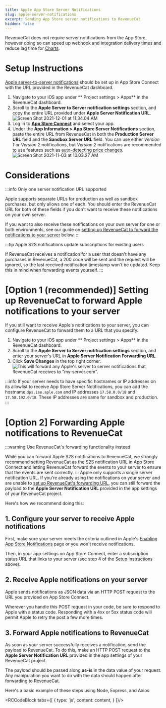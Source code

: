 ```yaml
---
title: Apple App Store Server Notifications
slug: apple-server-notifications
excerpt: Sending App Store server notifications to RevenueCat
hidden: false
---
```


RevenueCat does not require server notifications from the App Store, however doing so can speed up webhook and integration delivery times and reduce lag time for [Charts](doc:charts).

# Setup Instructions

[Apple server-to-server notifications](https://developer.apple.com/documentation/storekit/in-app_purchase/enabling_server-to-server_notifications) should be set up in App Store Connect with the URL provided in the RevenueCat dashboard.

1. Navigate to your iOS app under ** Project settings > Apps** in the RevenueCat dashboard.
2. Scroll to the **Apple Server to Server notification settings** section, and copy the entire URL provided under **Apple Server Notification URL**.
   ![Screen Shot 2021-12-01 at 11.34.04 AM](https://files.readme.io/61b718f-Screen_Shot_2021-12-01_at_11.34.04_AM.png)
3. Log in to **[App Store Connect](https://appstoreconnect.apple.com/)** and select your app.
4. Under the **App Information > App Store Server Notifications** section, paste the entire URL from RevenueCat in both the **Production Server URL** field and the **Sandbox Server URL** field. You can use either _Version 1_ or _Version 2_ notifications, but _Version 2_ notifications are recommended to use features such as [auto-detecting price changes](https://www.revenuecat.com/docs/price-changes).
   ![Screen Shot 2021-11-03 at 10.03.27 AM](https://files.readme.io/f870a23-Screen_Shot_2021-11-03_at_10.03.27_AM.png)

# Considerations

:::info Only one server notification URL supported

Apple supports separate URLs for production as well as sandbox purchases, but only allows one of each. You should enter the RevenueCat URL for both of these fields if you don't want to receive these notifications on your own server.

If you want to also receive these notifications on your own server for one or both environments, see our guide on [setting up RevenueCat to forward the notifications to your server](doc:apple-server-notifications#setting-up-revenuecat-to-forward-apple-notifications-to-your-server) below.
:::

:::tip Apple S2S notifications update subscriptions for existing users

If RevenueCat receives a notification for a user that doesn't have any purchases in RevenueCat, a 200 code will be sent and the request will be ignored, so the last received notification timestamp won't be updated. Keep this in mind when forwarding events yourself.
:::

# [Option 1 (recommended)] Setting up RevenueCat to forward Apple notifications to your server

If you still want to receive Apple's notifications to your server, you can configure RevenueCat to forward them to a URL that you specify.

1. Navigate to your iOS app under ** Project settings > Apps** in the RevenueCat dashboard.
2. Scroll to the **Apple Server to Server notification settings** section, and enter your server's URL in **Apple Server Notification Forwarding URL**.
3. Click **Save Changes** in the top right corner.
   ![This will forward any Apple's server to server notifications that RevenueCat receives to "my-server.com".](https://files.readme.io/43c4fb7-2023-02-06_16.40.29_app-development.revenuecat.com_012d0490f18d.png)

:::info
If your server needs to have specific hostnames or IP addresses on its allowlist to receive App Store Server Notifications, you can add the hostname `dps.iso.aple.com` and IP addresses `17.58.0.0/18` and `17.58.192.0/18`. These IP addresses are same for sandbox and production.
:::

# [Option 2] Forwarding Apple notifications to RevenueCat

:::warning Use RevenueCat's forwarding functionality instead

While you can forward Apple S2S notifications to RevenueCat, we strongly recommend setting RevenueCat as the S2S notification URL in App Store Connect and letting RevenueCat forward the events to your server to ensure that the events are sent correctly.
:::
Apple only supports a single server notification URL. If you're already using the notifications on your server and are unable to [set up RevenueCat's forwarding URL](doc:apple-server-notifications#setting-up-revenuecat-to-forward-apple-notifications-to-your-server), you can still forward the payload to the **Apple Server Notification URL** provided in the app settings of your RevenueCat project.

Here's how we recommend doing this:

## 1. Configure your server to receive Apple notifications

First, make sure your server meets the criteria outlined in Apple's [Enabling App Store Notifications](https://developer.apple.com/documentation/storekit/in-app_purchase/subscriptions_and_offers/enabling_app_store_server_notifications) page or you won't receive notifications.

Then, in your app settings on App Store Connect, enter a subscription status URL that links to your server (see step 4 of the [Setup Instructions](doc:apple-server-notifications#setup-instructions) above).

## 2. Receive Apple notifications on your server

Apple sends notifications as JSON data via an HTTP POST request to the URL you provided on App Store Connect.

Wherever you handle this POST request in your code, be sure to respond to Apple with a status code. Responding with a 4xx or 5xx status code will permit Apple to retry the post a few more times.

## 3. Forward Apple notifications to RevenueCat

As soon as your server successfully receives a notification, send the payload to RevenueCat. To do this, make an HTTP POST request to the **Apple Server Notification URL** provided in the app settings of your RevenueCat project.

The payload should be passed along **as-is** in the data value of your request. Any manipulation you want to do with the data should happen after forwarding to RevenueCat.

Here's a basic example of these steps using Node, Express, and Axios:


<RCCodeBlock tabs={[
    {
        type: 'js',
        content: content,
    }
]}/>
